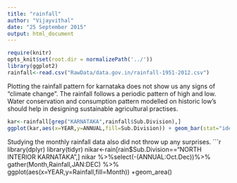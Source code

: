 ```yaml
---
title: "rainfall"
author: "Vijayvithal"
date: "25 September 2015"
output: html_document
---
```


```r
require(knitr)
opts_knit$set(root.dir = normalizePath('../'))
library(ggplot2)
rainfall<-read.csv("RawData/data.gov.in/rainfall-1951-2012.csv")
```
Plotting the rainfall pattern for karnataka does not show us any signs of "climate change". The rainfall follows a periodic pattern of high and low. Water conservation and consumption pattern modelled on historic low's should help in designing sustainable agricultural practises.
```r
kar<-rainfall[grep("KARNATAKA",rainfall$Sub.Division),]
ggplot(kar,aes(x=YEAR,y=ANNUAL,fill=Sub.Division)) + geom_bar(stat="identity",position="dodge")
```
Studying the monthly rainfall data also did not throw up any surprises.
```r
library(dplyr)
library(tidyr)
nikar<-rain[rain$Sub.Division=="NORTH INTERIOR KARNATAKA",]
nikar %>%select(-(ANNUAL:Oct.Dec))%>% gather(Month,Rainfall,JAN:DEC) %>%
  ggplot(aes(x=YEAR,y=Rainfall,fill=Month)) +geom_area()
